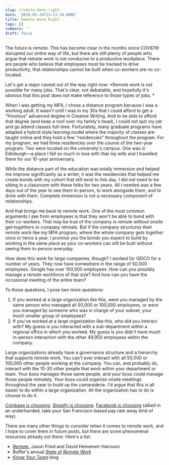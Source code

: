```yaml
---
slug: /remote-done-right
date: '2020-05-24T13:21:34.000Z'
title: Remote Done Right
tags: []
summary: ''
draft: false
---
```

The future is remote. This has become clear in the months since COVID19 disrupted our entire way of life, but there are still plenty of people who argue that remote work is not conducive to a productive workplace. There are people who believe that employees must be tracked to drive productivity, that relationships cannot be built when co-workers are no co-located.

Let's get a major caveat out of the way right now: *Remote work is not possible for many jobs. That's clear, not debatable, and hopefully it's obvious that this post does not make reference to those types of jobs. *

When I was getting my MFA, I chose a distance program because I was a working adult. It wasn't until I was in my 30s that I could afford to get a "frivolous" advanced degree in Creative Writing. And to be able to afford that degree (and keep a roof over my family's head), I could not quit my job and go attend classes full-time. Fortunately, many graduate programs have adapted a hybrid style learning model where the majority of classes are taught online and they hold a few "residencies" throughout the program. For my program, we had three residencies over the course of the two-year program. Two were located on the university's campus. One was in Edinburgh—a place I fell so much in love with that my wife and I travelled there for our 10-year anniversary.

While the distance part of the education was totally immersive and helped me improve significantly as a writer, it was the residencies that helped me create bonds with my cohort that still exist to this day. I did not need to be sitting in a classroom with these folks for two years. All I needed was a few days out of the year to see them in-person, to work alongside them, and to drink with them. Complete immersion is not a necessary component of relationships.

And that brings me back to remote work. One of the most common arguments I see from employees is that they won't be able to bond with their co-workers. That may be true of the company is remote without onsite get-togethers or company retreats. But if the company structures their remote work like my MFA program, where the whole company gets together once or twice a year, I promise you the bonds you expect to build by working in the same place as your co-workers can still be built without seeing them in-person everyday.

How does this work for large companies, though? I worked for GEICO for a number of years. They now have somewhere in the range of 50,000 employees. Google has over 100,000 employees. How can you possibly manage a remote workforce of that size? And how can you have the occasional meeting of the entire team?

To those questions, I pose two more questions:

1. If you worked at a large organization like this, were you managed by the same person who managed all 50,000 or 100,000 employees, or were you managed by someone who was in charge of your subset, your much smaller group of employees?
2. If you've worked at a large organization like this, who did you interact with? My guess is you interacted with a sub-department within a regional office in which you worked. My guess is you didn't have much in-person interaction with the other 49,950 employees within the company. 

<!-- -->

Large organizations already have a governance structure and a hierarchy that supports remote work. You can't ever interact with all 50,000 or 100,000 other people working at the company. You can, and probably do, interact with the 10-30 other people that work within your department or team. Your boss manages those same people, and your boss could manage those people remotely. Your boss could organize onsite meetings throughout the year to build up the camaraderie. I'd argue that this is all easier to do within a large organization. All the organization has to do is choose to do it.

[Coinbase is choosing](<https://blog.coinbase.com/post-covid-19-coinbase-will-be-a-remote-first-company-cdac6e621df7>). [Shopify is choosing](<https://ottawa.ctvnews.ca/shopify-says-most-employees-will-permanently-work-remotely-following-covid-19-1.4948371>). [Facebook is choosing](<https://www.wsj.com/articles/facebook-to-shift-permanently-toward-more-remote-work-after-coronavirus-11590081300>) (albeit in an underhanded, take your San Francisco-based pay rate away kind of way).

There are many other things to consider when it comes to remote work, and I hope to cover them in future posts, but there are some phenomenal resources already out there. Here's a list:

- *[Remote](<https://www.amazon.com/Remote-Office-Required-Jason-Fried/dp/0804137501>)*, Jason Fried and David Heinemeir Hannson
- Buffer's annual *[State of Remote Work](<https://lp.buffer.com/state-of-remote-work-2020>)*
- *[Know Your Team](<https://knowyourteam.com/blog/>)* blog

<!-- -->


  
